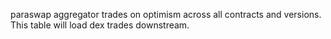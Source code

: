 paraswap aggregator trades on optimism across all contracts and versions. This table will load dex trades downstream.
